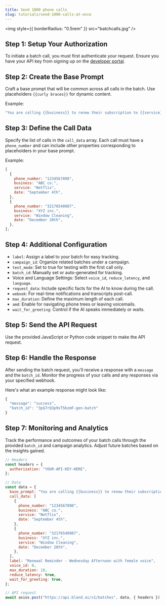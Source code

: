 ```yaml
---
title: Send 1000 phone calls
slug: tutorials/send-1000-calls-at-once
---
```



<img style={{ borderRadius: "0.5rem" }} src="batchcalls.jpg" />

## Step 1: Setup Your Authorization

To initiate a batch call, you must first authenticate your request. Ensure you have your API key from signing up on the [developer portal](https://app.bland.ai).

## Step 2: Create the Base Prompt

Craft a base prompt that will be common across all calls in the batch. Use placeholders `{{curly braces}}` for dynamic content.

Example:

```javascript
"You are calling {{business}} to renew their subscription to {{service}} before it expires on {{date}}.";
```

## Step 3: Define the Call Data

Specify the list of calls in the `call_data` array. Each call must have a `phone_number` and can include other properties corresponding to placeholders in your base prompt.

Example:

```javascript
[
  {
    phone_number: "1234567890",
    business: "ABC co.",
    service: "Netflix",
    date: "September 4th",
  },
  {
    phone_number: "32176540987",
    business: "XYZ inc.",
    service: "Window Cleaning",
    date: "December 20th",
  },
];
```

## Step 4: Additional Configuration

- `label`: Assign a label to your batch for easy tracking.
- `campaign_id`: Organize related batches under a campaign.
- `test_mode`: Set to true for testing with the first call only.
- `batch_id`: Manually set or auto-generated for tracking.
- Voice and Language Settings: Select `voice_id`, `reduce_latency`, and `language`.
- `request_data`: Include specific facts for the AI to know during the call.
- `webook`: For real-time notifications and transcripts post-call.
- `max_duration`: Define the maximum length of each call.
- `amd`: Enable for navigating phone trees or leaving voicemails.
- `wait_for_greeting`: Control if the AI speaks immediately or waits.

## Step 5: Send the API Request

Use the provided JavaScript or Python code snippet to make the API request.

## Step 6: Handle the Response

After sending the batch request, you'll receive a response with a `message` and the `batch_id`. Monitor the progress of your calls and any responses via your specified webhook.

Here's what an example response might look like:

```javascript
{
  "message": "success",
  "batch_id": "3p$7rQ3p9sT5bzmF-gen-batch"
}
```

## Step 7: Monitoring and Analytics

Track the performance and outcomes of your batch calls through the provided `batch_id` and campaign analytics. Adjust future batches based on the insights gained.

<RequestExample>

```javascript SendCalls.js
// Headers
const headers = {
  authorization: "YOUR-API-KEY-HERE",
};

// Data
const data = {
  base_prompt: "You are calling {{business}} to renew their subscription to {{service}} before it expires on {{date}}.",
  call_data: [
    {
      phone_number: "1234567890",
      business: "ABC co.",
      service: "Netflix",
      date: "September 4th",
    },
    {
      phone_number: "32176540987",
      business: "XYZ inc.",
      service: "Window Cleaning",
      date: "December 20th",
    },
  ],
  label: "Renewal Reminder - Wednesday Afternoon with female voice",
  voice_id: 0,
  max_duration: 10,
  reduce_latency: true,
  wait_for_greeting: true,
};

// API request
await axios.post("https://api.bland.ai/v1/batches", data, { headers });
```

</RequestExample>
